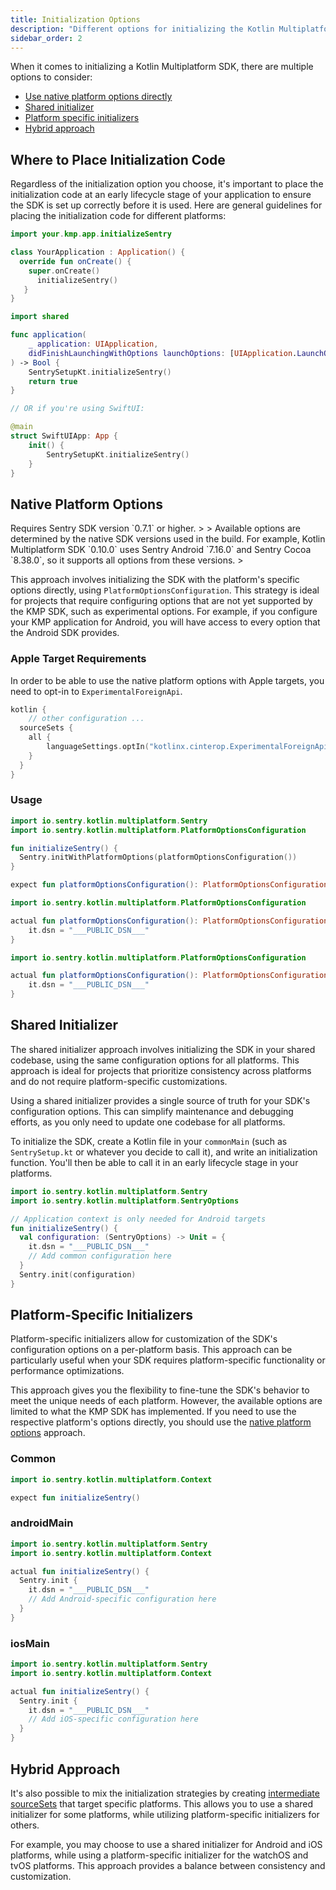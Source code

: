 ```yaml
---
title: Initialization Options
description: "Different options for initializing the Kotlin Multiplatform SDK."
sidebar_order: 2
---
```


When it comes to initializing a Kotlin Multiplatform SDK, there are multiple options to consider:

- [Use native platform options directly](#native-platform-options)
- [Shared initializer](#shared-initializer)
- [Platform specific initializers](#platform-specific-initializers)
- [Hybrid approach](#hybrid-approach)

## Where to Place Initialization Code

Regardless of the initialization option you choose, it's important to place the initialization code at an early lifecycle stage of your application to ensure the SDK is set up correctly before it is used.
Here are general guidelines for placing the initialization code for different platforms:

```kotlin {filename:MainActivity.kt}{tabTitle: androidApp}
import your.kmp.app.initializeSentry

class YourApplication : Application() {
  override fun onCreate() {
    super.onCreate()
      initializeSentry()
   }
}
```
```swift {tabTitle: iosApp}
import shared

func application(
    _ application: UIApplication,
    didFinishLaunchingWithOptions launchOptions: [UIApplication.LaunchOptionsKey : Any]? = nil
) -> Bool {
    SentrySetupKt.initializeSentry()
    return true
}

// OR if you're using SwiftUI:

@main
struct SwiftUIApp: App {
    init() {
        SentrySetupKt.initializeSentry()
    }
}
```

## Native Platform Options

<Alert>
Requires Sentry SDK version `0.7.1` or higher.
</Alert>>
<Alert>>
Available options are determined by the native SDK versions used in the build.
For example, Kotlin Multiplatform SDK `0.10.0` uses Sentry Android `7.16.0` and Sentry Cocoa `8.38.0`, so it supports all options from these versions.
</Alert>>

This approach involves initializing the SDK with the platform's specific options directly, using `PlatformOptionsConfiguration`. This strategy is ideal for projects that require configuring options that are not yet supported by the KMP SDK, such as experimental options.
For example, if you configure your KMP application for Android, you will have access to every option that the Android SDK provides.

### Apple Target Requirements

In order to be able to use the native platform options with Apple targets, you need to opt-in to `ExperimentalForeignApi`.

```kotlin {filename:build.gradle.kts}
kotlin {
    // other configuration ...
  sourceSets {
    all {
        languageSettings.optIn("kotlinx.cinterop.ExperimentalForeignApi")
    }
  }
}
```

### Usage

```kotlin {filename:SentrySetup.kt}{tabTitle: commonMain}
import io.sentry.kotlin.multiplatform.Sentry
import io.sentry.kotlin.multiplatform.PlatformOptionsConfiguration

fun initializeSentry() {
  Sentry.initWithPlatformOptions(platformOptionsConfiguration())
}

expect fun platformOptionsConfiguration(): PlatformOptionsConfiguration
```

```kotlin {filename:SentrySetup.ios.kt}{tabTitle: iosMain}
import io.sentry.kotlin.multiplatform.PlatformOptionsConfiguration

actual fun platformOptionsConfiguration(): PlatformOptionsConfiguration = {
    it.dsn = "___PUBLIC_DSN___"
}
```

```kotlin {filename:SentrySetup.android.kt}{tabTitle: androidMain}
import io.sentry.kotlin.multiplatform.PlatformOptionsConfiguration

actual fun platformOptionsConfiguration(): PlatformOptionsConfiguration = {
    it.dsn = "___PUBLIC_DSN___"
}
```

## Shared Initializer

The shared initializer approach involves initializing the SDK in your shared codebase, using the same configuration options for all platforms. This approach is ideal for projects that prioritize consistency across platforms and do not require platform-specific customizations.

Using a shared initializer provides a single source of truth for your SDK's configuration options. This can simplify maintenance and debugging efforts, as you only need to update one codebase for all platforms.

To initialize the SDK, create a Kotlin file in your `commonMain` (such as `SentrySetup.kt` or whatever you decide to call it), and write an initialization function. You'll then be able to call it in an early lifecycle stage in your platforms.


```kotlin {filename:SentrySetup.kt}
import io.sentry.kotlin.multiplatform.Sentry
import io.sentry.kotlin.multiplatform.SentryOptions

// Application context is only needed for Android targets
fun initializeSentry() {
  val configuration: (SentryOptions) -> Unit = {
    it.dsn = "___PUBLIC_DSN___"
    // Add common configuration here
  }
  Sentry.init(configuration)
}
```

## Platform-Specific Initializers

Platform-specific initializers allow for customization of the SDK's configuration options on a per-platform basis. This approach can be particularly useful when your SDK requires platform-specific functionality or performance optimizations.

This approach gives you the flexibility to fine-tune the SDK's behavior to meet the unique needs of each platform.
However, the available options are limited to what the KMP SDK has implemented.
If you need to use the respective platform's options directly, you should use the [native platform options](#native-platform-options) approach.

### Common

```kotlin {filename:commonMain/SentrySetup.kt}
import io.sentry.kotlin.multiplatform.Context

expect fun initializeSentry()
```

### androidMain


```kotlin {filename:androidMain/SentrySetup.kt}
import io.sentry.kotlin.multiplatform.Sentry
import io.sentry.kotlin.multiplatform.Context

actual fun initializeSentry() {
  Sentry.init {
    it.dsn = "___PUBLIC_DSN___"
    // Add Android-specific configuration here
  }
}
```

### iosMain


```kotlin {filename:iosMain/SentrySetup.kt}
import io.sentry.kotlin.multiplatform.Sentry
import io.sentry.kotlin.multiplatform.Context

actual fun initializeSentry() {
  Sentry.init {
    it.dsn = "___PUBLIC_DSN___"
    // Add iOS-specific configuration here
  }
}
```

## Hybrid Approach

It's also possible to mix the initialization strategies by creating [intermediate sourceSets](https://kotlinlang.org/docs/multiplatform-hierarchy.html) that target specific platforms. This allows you to use a shared initializer for some platforms, while utilizing platform-specific initializers for others.

For example, you may choose to use a shared initializer for Android and iOS platforms, while using a platform-specific initializer for the watchOS and tvOS platforms. This approach provides a balance between consistency and customization.
